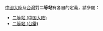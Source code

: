 [[中國大陸|中國大陸]]及[[台灣|台灣]]對'''二等站'''有各自的定義，請參閱：
* [[二等站_(中国大陆)|二等站 (中国大陆)]]
* [[二等站_(台鐵)|二等站 (台鐵)]]

{{disambig|Cat=車站消歧義}}